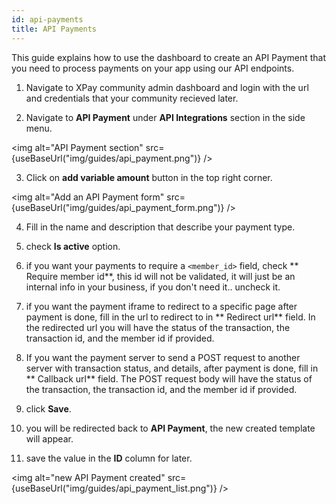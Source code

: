 ```yaml
---
id: api-payments
title: API Payments
---
```



This guide explains how to use the dashboard to create an API Payment that you need to process payments on your app using our API endpoints.

1. Navigate to XPay community admin dashboard and login with the url and credentials that your community recieved later.

2. Navigate to **API Payment** under **API Integrations** section in the side menu.

<img alt="API Payment section" src={useBaseUrl("img/guides/api_payment.png")} />

3. Click on **add variable amount** button in the top right corner.

<img alt="Add an API Payment form" src={useBaseUrl("img/guides/api_payment_form.png")} />

4. Fill in the name and description that describe your payment type.

5. check **Is active** option.

6. if you want your payments to require a `<member_id>` field, check ** Require member id**, this id will not be validated, it will just be an internal info in your business, if you don't need it.. uncheck it.

7. if you want the payment iframe to redirect to a specific page after payment is done, fill in the url to redirect to in ** Redirect url** field. In the redirected url you will have the status of the transaction, the transaction id, and the member id if provided.

8. If you want the payment server to send a POST request to another server with transaction status, and details, after payment is done, fill in ** Callback url** field. The POST request body will have the status of the transaction, the transaction id, and the member id if provided.

9. click **Save**.

10. you will be redirected back to **API Payment**, the new created template will appear.

11. save the value in the **ID** column for later.

<img alt="new API Payment created" src={useBaseUrl("img/guides/api_payment_list.png")} />

